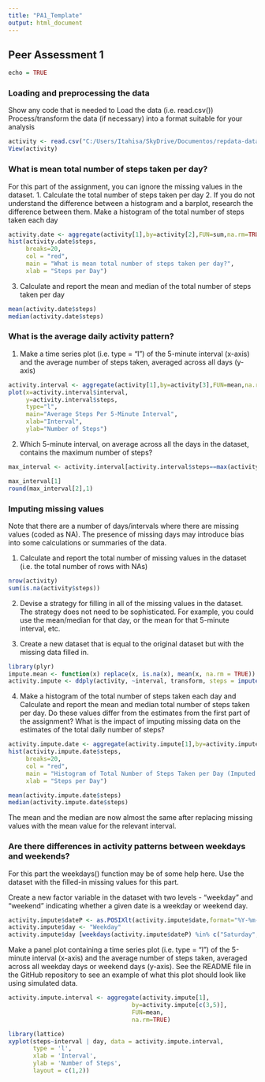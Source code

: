 ```yaml
---
title: "PA1_Template"
output: html_document
---
```


## Peer Assessment 1


```r
echo = TRUE

```

### Loading and preprocessing the data
Show any code that is needed to
Load the data (i.e. read.csv())
Process/transform the data (if necessary) into a format suitable for your analysis

```r
activity <- read.csv("C:/Users/Itahisa/SkyDrive/Documentos/repdata-data-activity/activity.csv")
View(activity)
```


### What is mean total number of steps taken per day?
For this part of the assignment, you can ignore the missing values in the dataset.
1. Calculate the total number of steps taken per day
2. If you do not understand the difference between a histogram and a barplot, research the difference between them. Make a histogram of the total number of steps taken each day

```r
activity.date <- aggregate(activity[1],by=activity[2],FUN=sum,na.rm=TRUE)
hist(activity.date$steps,
     breaks=20,
     col = "red",
     main = "What is mean total number of steps taken per day?",
     xlab = "Steps per Day")
```

3. Calculate and report the mean and median of the total number of steps taken per day

```r
mean(activity.date$steps)   
median(activity.date$steps) 
```


### What is the average daily activity pattern?
1. Make a time series plot (i.e. type = "l") of the 5-minute interval (x-axis) and the average number of steps taken, averaged across all days (y-axis)

```r
activity.interval <- aggregate(activity[1],by=activity[3],FUN=mean,na.rm=TRUE)
plot(x=activity.interval$interval,
     y=activity.interval$steps,
     type="l",
     main="Average Steps Per 5-Minute Interval",
     xlab="Interval",
     ylab="Number of Steps")
```

2. Which 5-minute interval, on average across all the days in the dataset, contains the maximum number of steps?

```r
max_interval <- activity.interval[activity.interval$steps==max(activity.interval$steps),]

max_interval[1] 
round(max_interval[2],1)
```

### Imputing missing values
Note that there are a number of days/intervals where there are missing values (coded as NA). The presence of missing days may introduce bias into some calculations or summaries of the data.

1. Calculate and report the total number of missing values in the dataset (i.e. the total number of rows with NAs)

```r
nrow(activity)
sum(is.na(activity$steps))
```

2. Devise a strategy for filling in all of the missing values in the dataset. The strategy does not need to be sophisticated. For example, you could use the mean/median for that day, or the mean for that 5-minute interval, etc.

3. Create a new dataset that is equal to the original dataset but with the missing data filled in.

```r
library(plyr)
impute.mean <- function(x) replace(x, is.na(x), mean(x, na.rm = TRUE))
activity.impute <- ddply(activity, ~interval, transform, steps = impute.mean(steps))
```

4. Make a histogram of the total number of steps taken each day and Calculate and report the mean and median total number of steps taken per day. Do these values differ from the estimates from the first part of the assignment? What is the impact of imputing missing data on the estimates of the total daily number of steps? 

```r
activity.impute.date <- aggregate(activity.impute[1],by=activity.impute[2],FUN=sum,na.rm=TRUE)
hist(activity.impute.date$steps,
     breaks=20,
     col = "red",
     main = "Histogram of Total Number of Steps Taken per Day (Imputed Data)",
     xlab = "Steps per Day")

mean(activity.impute.date$steps)
median(activity.impute.date$steps)
```

The mean and the median are now almost the same after replacing missing values with the mean value for the relevant interval.

### Are there differences in activity patterns between weekdays and weekends?

For this part the weekdays() function may be of some help here. Use the dataset with the filled-in missing values for this part.

Create a new factor variable in the dataset with two levels - "weekday" and "weekend" indicating whether a given date is a weekday or weekend day.

```r
activity.impute$dateP <- as.POSIXlt(activity.impute$date,format="%Y-%m-%d")
activity.impute$day <- "Weekday"
activity.impute$day [weekdays(activity.impute$dateP) %in% c("Saturday","Sunday")] <- "Weekend"
```

Make a panel plot containing a time series plot (i.e. type = "l") of the 5-minute interval (x-axis) and the average number of steps taken, averaged across all weekday days or weekend days (y-axis). See the README file in the GitHub repository to see an example of what this plot should look like using simulated data.

```r
activity.impute.interval <- aggregate(activity.impute[1],
                                   by=activity.impute[c(3,5)],
                                   FUN=mean,
                                   na.rm=TRUE)

library(lattice)
xyplot(steps~interval | day, data = activity.impute.interval,
       type = 'l', 
       xlab = 'Interval',
       ylab = 'Number of Steps',
       layout = c(1,2))
```


